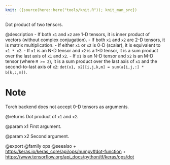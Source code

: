 ```yaml
---
knit: ({source(here::here("tools/knit.R")); knit_man_src})
---
```

Dot product of two tensors.

@description
- If both `x1` and `x2` are 1-D tensors, it is inner product of vectors
  (without complex conjugation).
- If both `x1` and `x2` are 2-D tensors, it is matrix multiplication.
- If either `x1` or `x2` is 0-D (scalar), it is equivalent to `x1 * x2`.
- If `x1` is an N-D tensor and `x2` is a 1-D tensor, it is a sum product
  over the last axis of `x1` and `x2`.
- If `x1` is an N-D tensor and `x2` is an M-D tensor (where `M >= 2`),
  it is a sum product over the last axis of `x1` and the second-to-last
  axis of `x2`: `dot(x1, x2)[i,j,k,m] = sum(a[i,j,:] * b[k,:,m])`.

# Note
Torch backend does not accept 0-D tensors as arguments.

@returns
    Dot product of `x1` and `x2`.

@param x1
First argument.

@param x2
Second argument.

@export
@family ops
@seealso
+ <https:/keras.io/keras_core/api/ops/numpy#dot-function>
+ <https://www.tensorflow.org/api_docs/python/tf/keras/ops/dot>
